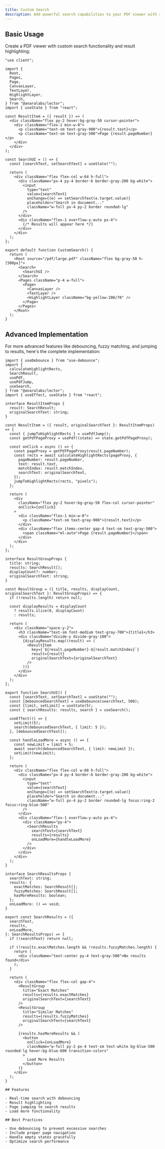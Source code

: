 ```yaml
---
title: Custom Search
description: Add powerful search capabilities to your PDF viewer with real-time highlighting
---
```



<CustomSearch />

## Basic Usage

Create a PDF viewer with custom search functionality and result highlighting:

```tsx
"use client";

import {
  Root,
  Pages,
  Page,
  CanvasLayer,
  TextLayer,
  HighlightLayer,
  Search,
} from "@anaralabs/lector";
import { useState } from "react";

const ResultItem = ({ result }) => (
  <div className="flex py-2 hover:bg-gray-50 cursor-pointer">
    <div className="flex-1 min-w-0">
      <p className="text-sm text-gray-900">{result.text}</p>
      <p className="text-sm text-gray-500">Page {result.pageNumber}</p>
    </div>
  </div>
);

const SearchUI = () => {
  const [searchText, setSearchText] = useState("");

  return (
    <div className="flex flex-col w-64 h-full">
      <div className="px-4 py-4 border-b border-gray-200 bg-white">
        <input
          type="text"
          value={searchText}
          onChange={(e) => setSearchText(e.target.value)}
          placeholder="Search in document..."
          className="w-full px-4 py-2 border rounded-lg"
        />
      </div>
      <div className="flex-1 overflow-y-auto px-4">
        {/* Results will appear here */}
      </div>
    </div>
  );
};

export default function CustomSearch() {
  return (
    <Root source="/pdf/large.pdf" className="flex bg-gray-50 h-[500px]">
      <Search>
        <SearchUI />
      </Search>
      <Pages className="p-4 w-full">
        <Page>
          <CanvasLayer />
          <TextLayer />
          <HighlightLayer className="bg-yellow-200/70" />
        </Page>
      </Pages>
    </Root>
  );
}
```

## Advanced Implementation

For more advanced features like debouncing, fuzzy matching, and jumping to results, here's the complete implementation:

```tsx
import { useDebounce } from "use-debounce";
import {
  calculateHighlightRects,
  SearchResult,
  usePdf,
  usePdfJump,
  useSearch,
} from "@anaralabs/lector";
import { useEffect, useState } from "react";

interface ResultItemProps {
  result: SearchResult;
  originalSearchText: string;
}

const ResultItem = ({ result, originalSearchText }: ResultItemProps) => {
  const { jumpToHighlightRects } = usePdfJump();
  const getPdfPageProxy = usePdf((state) => state.getPdfPageProxy);

  const onClick = async () => {
    const pageProxy = getPdfPageProxy(result.pageNumber);
    const rects = await calculateHighlightRects(pageProxy, {
      pageNumber: result.pageNumber,
      text: result.text,
      matchIndex: result.matchIndex,
      searchText: originalSearchText,
    });
    jumpToHighlightRects(rects, "pixels");
  };

  return (
    <div
      className="flex py-2 hover:bg-gray-50 flex-col cursor-pointer"
      onClick={onClick}
    >
      <div className="flex-1 min-w-0">
        <p className="text-sm text-gray-900">{result.text}</p>
      </div>
      <div className="flex items-center gap-4 text-sm text-gray-500">
        <span className="ml-auto">Page {result.pageNumber}</span>
      </div>
    </div>
  );
};

interface ResultGroupProps {
  title: string;
  results: SearchResult[];
  displayCount?: number;
  originalSearchText: string;
}

const ResultGroup = ({ title, results, displayCount, originalSearchText }: ResultGroupProps) => {
  if (!results.length) return null;

  const displayResults = displayCount
    ? results.slice(0, displayCount)
    : results;

  return (
    <div className="space-y-2">
      <h3 className="text-sm font-medium text-gray-700">{title}</h3>
      <div className="divide-y divide-gray-100">
        {displayResults.map((result) => (
          <ResultItem
            key={`${result.pageNumber}-${result.matchIndex}`}
            result={result}
            originalSearchText={originalSearchText}
          />
        ))}
      </div>
    </div>
  );
};

export function SearchUI() {
  const [searchText, setSearchText] = useState("");
  const [debouncedSearchText] = useDebounce(searchText, 500);
  const [limit, setLimit] = useState(5);
  const { searchResults: results, search } = useSearch();

  useEffect(() => {
    setLimit(5);
    search(debouncedSearchText, { limit: 5 });
  }, [debouncedSearchText]);

  const handleLoadMore = async () => {
    const newLimit = limit + 5;
    await search(debouncedSearchText, { limit: newLimit });
    setLimit(newLimit);
  };

  return (
    <div className="flex flex-col w-80 h-full">
      <div className="px-4 py-4 border-b border-gray-200 bg-white">
        <input
          type="text"
          value={searchText}
          onChange={(e) => setSearchText(e.target.value)}
          placeholder="Search in document..."
          className="w-full px-4 py-2 border rounded-lg focus:ring-2 focus:ring-blue-500"
        />
      </div>
      <div className="flex-1 overflow-y-auto px-4">
        <div className="py-4">
          <SearchResults
            searchText={searchText}
            results={results}
            onLoadMore={handleLoadMore}
          />
        </div>
      </div>
    </div>
  );
}

interface SearchResultsProps {
  searchText: string;
  results: {
    exactMatches: SearchResult[];
    fuzzyMatches: SearchResult[];
    hasMoreResults: boolean;
  };
  onLoadMore: () => void;
}

export const SearchResults = ({
  searchText,
  results,
  onLoadMore,
}: SearchResultsProps) => {
  if (!searchText) return null;

  if (!results.exactMatches.length && !results.fuzzyMatches.length) {
    return (
      <div className="text-center py-4 text-gray-500">No results found</div>
    );
  }

  return (
    <div className="flex flex-col gap-4">
      <ResultGroup
        title="Exact Matches"
        results={results.exactMatches}
        originalSearchText={searchText}
      />
      <ResultGroup
        title="Similar Matches"
        results={results.fuzzyMatches}
        originalSearchText={searchText}
      />

      {results.hasMoreResults && (
        <button
          onClick={onLoadMore}
          className="w-full py-2 px-4 text-sm text-white bg-blue-500 rounded-lg hover:bg-blue-600 transition-colors"
        >
          Load More Results
        </button>
      )}
    </div>
  );
}

## Features

- Real-time search with debouncing
- Result highlighting
- Page jumping to search results
- Load more functionality

## Best Practices

- Use debouncing to prevent excessive searches
- Include proper page navigation
- Handle empty states gracefully
- Optimize search performance
```
